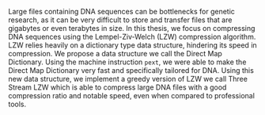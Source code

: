  Large files containing DNA sequences can be bottlenecks for genetic research, as it can be very difficult to store and transfer files that are gigabytes or even terabytes in size. In this thesis, we focus on compressing DNA sequences using the Lempel-Ziv-Welch (LZW) compression algorithm. LZW relies heavily on a dictionary type data structure, hindering its speed in compression. We propose a data structure we call the Direct Map Dictionary. Using the machine instruction `pext`, we were able to make the Direct Map Dictionary very fast and specifically tailored for DNA. Using this new data structure, we implement a greedy version of LZW we call Three Stream LZW which is able to compress large DNA files with a good compression ratio and notable speed, even when compared to professional tools.
